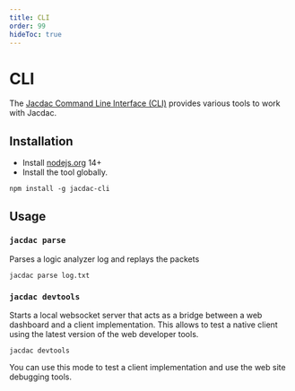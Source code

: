 ```yaml
---
title: CLI
order: 99
hideToc: true
---
```


# CLI

The [Jacdac Command Line Interface (CLI)](https://github.com/microsoft/jacdac-cli)
provides various tools to work with Jacdac.

## Installation

-   Install [nodejs.org](https://nodejs.org/) 14+
-   Install the tool globally.

```
npm install -g jacdac-cli
```

## Usage

### `jacdac parse`

Parses a logic analyzer log and replays the packets

```
jacdac parse log.txt
```

### `jacdac devtools`

Starts a local websocket server that acts as a bridge between a web dashboard and a client implementation. This allows to test a native client using the latest version of the web developer tools.

```
jacdac devtools
```

You can use this mode to test a client implementation and use the web site debugging tools.
